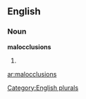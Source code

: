 
==English==

===Noun===
'''malocclusions'''

# {{plural of|[[malocclusion]]}}

[[Category:English plurals]]

[[ar:malocclusions]]